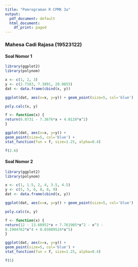 ---
title: "Pemrograman R CPMK 3a"
output:
  pdf_document: default
  html_document:
    df_print: paged
---

<h3>Mahesa Cadi Rajasa (19523122)</h3>

<h4>Soal Nomor 1</h4>
```{r}
library(ggplot2)
library(polynom)
```

```{r}
x <- c(1, 2, 3)
y <- c(2.7183, 7.3891, 20.0855)
dat <- data.frame(cbind(x, y))

ggplot(dat, aes(x=x, y=y)) + geom_point(size=5, col='blue')
```

```{r}
poly.calc(x, y)
```

```{r}
f <- function(x) {
return(6.0731 - 7.3676*x + 4.0128*x^2)
}

ggplot(dat, aes(x=x, y=y)) +
geom_point(size=5, col='blue') +
stat_function(fun = f, size=1.25, alpha=0.4)

f(2.6)
```

<h4>Soal Nomor 2</h4>
```{r}
library(ggplot2)
library(polynom)
```

```{r}
x <- c(1, 1.5, 2, 4, 3.5, 4.5)
y <- c(5, 5, 6, 8, 8, 9)
dat <- data.frame(cbind(x, y))

ggplot(dat, aes(x=x, y=y)) + geom_point(size=5, col='blue')
```

```{r}
poly.calc(x, y)
```

```{r}
f <- function(x) {
return(12 - 13.60952*x + 7.761905*x^2 - x^3 -  
0.1904762*x^4 + 0.03809524*x^5)
}

ggplot(dat, aes(x=x, y=y)) +
geom_point(size=5, col='blue') +
stat_function(fun = f, size=1.25, alpha=0.4)

f(5)
```

